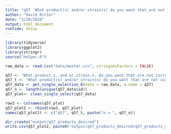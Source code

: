 ```yaml
---
title: "q57 'What product(s) and/or strain(s) do you want that are not currently available in your local dispensaries?'"
author: "David Ritter"
date: "2/28/2020"
output: html_document
runtime: shiny
---
```


```r
library(tidyverse)
library(ggplot2)
library(stringr)
source("helper.R")
```

```r
raw_data <- read.csv("data/master.csv", stringsAsFactors = FALSE)
```

```r
q57 <- "What.product.s..and.or.strain.s..do.you.want.that.are.not.currently.available.in.your.local.dispensaries."
q57_t <- "What product(s) and/or strain(s) do you want that are not currently available in your local dispensaries?"
q57_data <- get_single_selection_0(data = raw_data, q.name = q57)
q57_n <- length(unique(q57_data$id))
q57_plot<- clean_single_select(q57_data)
```

```r
row3 <- colnames(q57_plot)
q57_plot2 <- rbind(row3, q57_plot)
names(q57_plot2) <- c("q57", q57_t, paste("n = ", q57_n))
```

```r
dir.create("output/q57_products_desired")
write.csv(q57_plot2, paste0("output/q57_products_desired/q57_products_desired_", q57_n,".csv"), row.names=F)
```